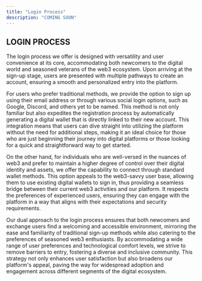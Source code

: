 ```yaml
---
title: "Login Process"
description: "COMING SOON"
---
```


## LOGIN PROCESS

The login process we offer is designed with versatility and user convenience at its core,
accommodating both newcomers to the digital world and seasoned veterans of the web3 ecosystem.
Upon arriving at the sign-up stage, users are presented with multiple pathways to create an account,
ensuring a smooth and personalized entry into the platform.

For users who prefer traditional methods, we provide the option to sign up using their email address or through various
social login options, such as Google, Discord, and others yet to be named. This method is not only familiar but also expedites
the registration process by automatically generating a digital wallet that is directly linked to their new account.
This integration means that users can dive straight into utilizing the platform without the need for additional steps,
making it an ideal choice for those who are just beginning their journey into digital platforms or those looking for a
quick and straightforward way to get started.

On the other hand, for individuals who are well-versed in the nuances of web3 and prefer to maintain a higher degree of control
over their digital identity and assets, we offer the capability to connect through standard wallet methods. This option appeals
to the web3-savvy user base, allowing them to use existing digital wallets to sign in, thus providing a seamless bridge between
their current web3 activities and our platform. It respects the preferences of experienced users, ensuring they can engage with
the platform in a way that aligns with their expectations and security requirements.

Our dual approach to the login process ensures that both newcomers and exchange users find a welcoming and accessible environment,
mirroring the ease and familiarity of traditional sign-up methods while also catering to the preferences of seasoned web3 enthusiasts.
By accommodating a wide range of user preferences and technological comfort levels, we strive to remove barriers to entry, fostering a
diverse and inclusive community. This strategy not only enhances user satisfaction but also broadens our platform's appeal, paving the
way for widespread adoption and engagement across different segments of the digital ecosystem.
